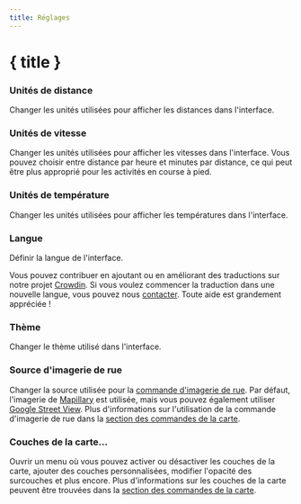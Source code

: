 ```yaml
---
title: Réglages
---
```


<script lang="ts">
</script>

# { title }

### <Ruler size="16" class="inline-block" style="margin-bottom: 2px" /> Unités de distance

Changer les unités utilisées pour afficher les distances dans l'interface.

### <Zap size="16" class="inline-block" style="margin-bottom: 2px" /> Unités de vitesse

Changer les unités utilisées pour afficher les vitesses dans l'interface.
Vous pouvez choisir entre distance par heure et minutes par distance, ce qui peut être plus approprié pour les activités en course à pied.

### <Thermometer size="16" class="inline-block" style="margin-bottom: 2px" /> Unités de température

Changer les unités utilisées pour afficher les températures dans l'interface.

### <Languages size="16" class="inline-block" style="margin-bottom: 2px" /> Langue

Définir la langue de l'interface.

<DocsNote>

Vous pouvez contribuer en ajoutant ou en améliorant des traductions sur notre projet <a href="https://crowdin.com/project/gpxstudio" target="_blank">Crowdin</a>.
Si vous voulez commencer la traduction dans une nouvelle langue, vous pouvez nous <a href="#contact">contacter</a>.
Toute aide est grandement appréciée !

</DocsNote>

### <Sun size="16" class="inline-block" style="margin-bottom: 2px" /> Thème

Changer le thème utilisé dans l'interface.

### <PersonStanding size="16" class="inline-block" style="margin-bottom: 2px" /> Source d'imagerie de rue

Changer la source utilisée pour la [commande d'imagerie de rue](../map-controls).
Par défaut, l'imagerie de <a href="https://www.mapillary.com" target="_blank">Mapillary</a> est utilisée, mais vous pouvez également utiliser <a href="https://www.google.com/streetview/" target="_blank">Google Street View</a>.
Plus d'informations sur l'utilisation de la commande d'imagerie de rue dans la [section des commandes de la carte](../map-controls).

### <Layers3 size="16" class="inline-block" style="margin-bottom: 2px" /> Couches de la carte...

Ouvrir un menu où vous pouvez activer ou désactiver les couches de la carte, ajouter des couches personnalisées, modifier l'opacité des surcouches et plus encore.
Plus d'informations sur les couches de la carte peuvent être trouvées dans la [section des commandes de la carte](../map-controls).
